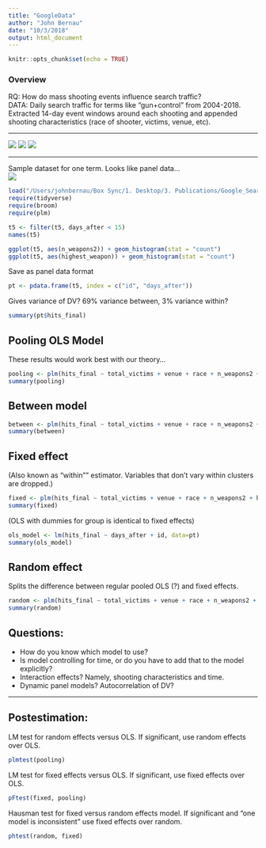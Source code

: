 ```yaml
---
title: "GoogleData"
author: "John Bernau"
date: "10/3/2018"
output: html_document
---
```


```r
knitr::opts_chunk$set(echo = TRUE)
```

### Overview  
RQ: How do mass shooting events influence search traffic?  
DATA: Daily search traffic for terms like "gun+control" from 2004-2018. Extracted 14-day event windows around each shooting and appended shooting characteristics (race of shooter, victims, venue, etc).    

___  

<img src = "/private/sample2.jpg">
<img src = "/private/gt_race.jpg">
<img src = "/private/gt_state.jpg">

___  

Sample dataset for one term. Looks like panel data...  
<img src = "/private/sample.png">

```r
load("/Users/johnbernau/Box Sync/1. Desktop/3. Publications/Google_Search_Data/Analysis/9.19.18 session/gc_cleaned.RData")
require(tidyverse)
require(broom)
require(plm)
```


```r
t5 <- filter(t5, days_after < 15)
names(t5)
```


```r
ggplot(t5, aes(n_weapons2)) + geom_histogram(stat = "count")
ggplot(t5, aes(highest_weapon)) + geom_histogram(stat = "count")
```


Save as panel data format
```r
pt <- pdata.frame(t5, index = c("id", "days_after"))
```



Gives variance of DV? 69% variance between, 3% variance within?
```r
summary(pt$hits_final)
```


## Pooling OLS Model
These results would work best with our theory...  
```r
pooling <- plm(hits_final ~ total_victims + venue + race + n_weapons2 + highest_weapon + days_after, data=pt, model= "pooling")
summary(pooling)
```


## Between model
```r
between <- plm(hits_final ~ total_victims + venue + race + n_weapons2 + highest_weapon + days_after, data=pt, model= "between")
summary(between)
```


## Fixed effect  
(Also known as "within"" estimator. Variables that don't vary within clusters are dropped.)  
```r
fixed <- plm(hits_final ~ total_victims + venue + race + n_weapons2 + highest_weapon + days_after, data=pt, model= "within")
summary(fixed)
```


(OLS with dummies for group is identical to fixed effects)
```r
ols_model <- lm(hits_final ~ days_after + id, data=pt)
summary(ols_model)
```


## Random effect 
Splits the difference between regular pooled OLS (?) and fixed effects.  
```r
random <- plm(hits_final ~ total_victims + venue + race + n_weapons2 + highest_weapon + days_after, data = pt, model = "random")
summary(random)
```

## Questions:  
* How do you know which model to use?  
* Is model controlling for time, or do you have to add that to the model explicitly?  
* Interaction effects? Namely, shooting characteristics and time.
* Dynamic panel models? Autocorrelation of DV?  

___  

## Postestimation:  
LM test for random effects versus OLS. If significant, use random effects over OLS. 
```r
plmtest(pooling)
```


LM test for fixed effects versus OLS. If significant, use fixed effects over OLS. 
```r
pFtest(fixed, pooling)
```


Hausman test for fixed versus random effects model. If significant and "one model is inconsistent" use fixed effects over random. 
```r
phtest(random, fixed)
```



